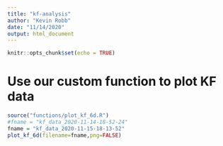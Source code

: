```yaml
---
title: "kf-analysis"
author: "Kevin Robb"
date: "11/14/2020"
output: html_document
---
```


```r
knitr::opts_chunk$set(echo = TRUE)
```

# Use our custom function to plot KF data

```r
source("functions/plot_kf_6d.R")
#fname = "kf_data_2020-11-14-18-52-24"
fname = "kf_data_2020-11-15-18-13-52"
plot_kf_6d(filename=fname,png=FALSE)
```













